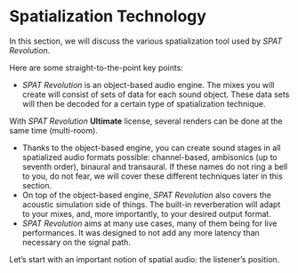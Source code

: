 # Spatialization Technology {#spatialization-technology}

In this section, we will discuss the various spatialization tool used by _SPAT Revolution_.

Here are some straight-to-the-point key points:

+ _SPAT Revolution_ is an object-based audio engine. The mixes you will create will consist of sets of data for each sound object. These data sets will then be decoded for a certain type of spatialization technique.

:::{.callout-note}
With _SPAT Revolution_ **Ultimate** license, several renders can be done at the same time (multi-room).
:::

+ Thanks to the object-based engine, you can create sound stages in all spatialized audio formats possible: channel-based, ambisonics (up to seventh order), binaural and transaural. If these names do not ring a bell to you, do not fear, we will cover these different techniques later in this section.
+ On top of the object-based engine, _SPAT Revolution_ also covers the acoustic simulation side of things. The built-in reverberation will adapt to your mixes, and, more importantly, to your desired output format.
+ _SPAT Revolution_ aims at many use cases, many of them being for live performances. It was designed to not add any more latency than necessary on the signal path.

Let's start with an important notion of spatial audio: the listener's position.

<!-- TODO : NEED PICTURE HERE -->
